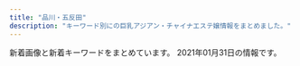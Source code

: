 ```yaml
---
title: "品川・五反田"
description: "キーワード別にの巨乳アジアン・チャイナエステ嬢情報をまとめました。"
---
```


新着画像と新着キーワードをまとめています。
2021年01月31日の情報です。

<DmmAffiliateIns />
<KeywordTable
  shops={
    [
    {
        "station": "JR\u4e94\u53cd\u7530\u99c5\u897f\u53e3",
        "url": "https://www.a-side.com/chouraku/",
        "keywords": {
            "\u4e73": 1,
            "C": 1,
            "\u5de8\u4e73": 1
        },
        "name": "\u9577\u697d",
        "img_links": [
            "https://static.a-side.com/photo/shop/34764/list.jpg",
            "https://www.a-side.com/chouraku/images/moved.jpg",
            "https://www.a-side.com/chouraku/staff/mayumi/index.jpg",
            "https://img.a-side.com/photo/digicame/20210122/29625_02.jpg",
            "https://www.a-side.com/chouraku/staff/yuyu/index.jpg",
            "https://static.a-side.com/photo/shop/34907/list.jpg",
            "https://www.a-side.com/chouraku/staff/sayuri/index.jpg",
            "https://www.a-side.com/chouraku/staff/mina/index.jpg",
            "https://img.a-side.com/photo/digicame/20210119/25065_04.jpg",
            "https://static.a-side.com/photo/shop/35149/list.jpg",
            "https://www.a-side.com/chouraku/staff/yuna/index.jpg",
            "https://static.a-side.com/photo/shop/33321/list.jpg",
            "https://www.a-side.com/chouraku/staff/ayumi/index.jpg",
            "https://www.a-side.com/chouraku/images/covergirl.jpg",
            "https://www.a-side.com/chouraku/images/info/photo02.jpg",
            "https://static.a-side.com/photo/shop/34644/list.jpg",
            "https://www.a-side.com/chouraku/images/info/photo01.jpg",
            "https://www.a-side.com/chouraku/images/ticket.jpg",
            "https://img.a-side.com/photo/premium/20210120/34449_01_sp.jpg",
            "https://www.a-side.com/chouraku/staff/aya/index.jpg",
            "https://img.a-side.com/photo/digicame/20210119/25065_02.jpg",
            "https://img.a-side.com/photo/koko/34965/thumb.jpg",
            "https://static.a-side.com/photo/shop/22869/list.jpg",
            "https://static.a-side.com/photo/shop/35132/list.jpg",
            "https://www.a-side.com/chouraku/staff/rika/index.jpg",
            "https://www.a-side.com/chouraku/staff/yui2/index.jpg",
            "https://static.a-side.com/photo/shop/35170/list.jpg",
            "https://img.a-side.com/photo/premium/20210121/30113_01_sp.jpg",
            "https://img.a-side.com/photo/digicame/20210119/31399_04.jpg",
            "https://www.a-side.com/chouraku/staff/ayaka/index.jpg",
            "https://www.a-side.com/chouraku/staff/emi/index.jpg",
            "https://www.a-side.com/chouraku/staff/yumi/index.jpg",
            "https://www.a-side.com/chouraku/staff/moe/index.jpg",
            "https://static.a-side.com/photo/shop/35018/list.jpg",
            "https://img.a-side.com/photo/digicame/20210121/31406_01.jpg",
            "https://static.a-side.com/photo/shop/34660/list.jpg",
            "https://static.a-side.com/photo/shop/34669/list.jpg",
            "https://img.a-side.com/photo/koko/24050/thumb.jpg",
            "https://img.a-side.com/photo/koko/31363/thumb.jpg",
            "https://img.a-side.com/photo/digicame/20210122/29625_01.jpg",
            "https://static.a-side.com/photo/shop/30430/list.jpg",
            "https://static.a-side.com/photo/shop/34847/list.jpg",
            "https://img.a-side.com/photo/premium/20210112/30430_01_top1.jpg",
            "https://img.a-side.com/photo/digicame/20210118/32458_04.jpg",
            "https://img.a-side.com/photo/premium/20201127/33649_01_index.jpg",
            "https://img.a-side.com/photo/weekly/20210129/top.jpg",
            "https://www.a-side.com/chouraku/staff/coco/index.jpg",
            "https://www.a-side.com/chouraku/staff/ai/index.jpg",
            "https://img.a-side.com/photo/premium/20210119/33649_01_sp.jpg",
            "https://www.a-side.com/chouraku/staff/mimi/index.jpg",
            "https://www.a-side.com/chouraku/staff/yui/index.jpg",
            "https://static.a-side.com/photo/shop/35000/list.jpg",
            "https://www.a-side.com/include/img/top/button_twitter.png",
            "https://static.a-side.com/photo/shop/34965/list.jpg",
            "https://www.a-side.com/chouraku/staff/aiko/index.jpg",
            "https://www.a-side.com/chouraku/images/info/photo03.jpg",
            "https://www.a-side.com/chouraku/staff/miho/index.jpg",
            "https://static.a-side.com/photo/shop/33915/list.jpg",
            "https://static.a-side.com/photo/shop/33596/list.jpg",
            "https://img.a-side.com/photo/premium/20210122/27898_01_sp.jpg",
            "https://static.a-side.com/photo/shop/33796/list.jpg",
            "https://www.a-side.com/chouraku/staff/yuu/index.jpg",
            "https://www.a-side.com/chouraku/staff/yuki/index.jpg",
            "https://www.a-side.com/chouraku/staff/miki/index.jpg",
            "https://static.a-side.com/photo/shop/35086/list.jpg",
            "https://www.a-side.com/chouraku/staff/ami/index.jpg",
            "https://static.a-side.com/photo/shop/35215/list.jpg",
            "https://img.a-side.com/photo/digicame/20210122/29625_04.jpg",
            "https://static.a-side.com/photo/shop/16032/list.jpg",
            "https://www.a-side.com/chouraku/images/coupon/info.png",
            "https://img.a-side.com/photo/digicame/20210122/26456_01.jpg",
            "https://img.a-side.com/photo/premium/20210129/34669_01_top1.jpg",
            "https://static.a-side.com/photo/shop/33708/list.jpg",
            "https://static.a-side.com/photo/shop/34987/list.jpg",
            "https://www.a-side.com/chouraku/images/coupon/presented.png",
            "https://img.a-side.com/photo/digicame/20210121/22107_02.jpg",
            "https://static.a-side.com/photo/shop/24050/list.jpg",
            "https://www.a-side.com/chouraku/staff/mika/index.jpg",
            "https://img.a-side.com/photo/premium/20210112/30430_01_top2.jpg",
            "https://www.a-side.com/chouraku/staff/yuri/index.jpg",
            "https://www.a-side.com/chouraku/images/top-info201812.jpg",
            "https://img.a-side.com/photo/premium/20210126/18614_01_index.jpg",
            "https://img.a-side.com/photo/digicame/20210121/31406_02.jpg",
            "https://static.a-side.com/photo/shop/35020/list.jpg",
            "https://www.a-side.com/chouraku/images/line.jpg",
            "https://img.a-side.com/photo/premium/20210122/27898_01_top1.jpg",
            "https://static.a-side.com/photo/shop/34768/list.jpg",
            "https://www.a-side.com/chouraku/staff/mifi/index.jpg",
            "https://img.a-side.com/photo/premium/20210129/34669_01_top2.jpg",
            "https://img.a-side.com/photo/premium/20210122/27898_01_top2.jpg",
            "https://img.a-side.com/photo/digicame/20210122/26456_02.jpg",
            "https://img.a-side.com/photo/koko/32924/thumb.jpg",
            "https://www.a-side.com/chouraku/images/info/photo04.jpg",
            "https://static.a-side.com/photo/shop/34961/list.jpg"
        ]
    },
    {
        "url": "https://loveraspberry.eei.jp/",
        "img_links": [
            "https://www.hatena.ne.jp/images/wwwridge/ng@2x.png",
            "https://b.st-hatena.com/images/entry-button/button-only@2x.png",
            "https://www.hatena.ne.jp/images/wwwridge/help@2x.png",
            "http://\u30a2\u30b8\u30a2\u30f3\u30a8\u30b9\u30c6.biz/images/88-31.jpg",
            "https://www.hatena.ne.jp/images/wwwridge/ok@2x.png",
            "http://b.hatena.ne.jp/images/v4/public/add/hatenabookmark_android.png",
            "http://b.hatena.ne.jp/images/v4/public/add/hatenabookmark_ios7.png",
            "http://momipara.jp/img/link/momi88.jpg"
        ],
        "name": "\u7652\u3057\u30cf\u30a6\u30b9",
        "station": "JR\u4e94\u53cd\u7530\u99c5\u897f\u53e3",
        "keywords": {}
    },
    {
        "name": "\u4e94\u53cd\u7530\u30e1\u30c7\u30a3\u30ab\u30eb\u30a8\u30f3",
        "station": "JR\u4e94\u53cd\u7530\u99c5\u897f\u53e3",
        "keywords": {},
        "url": "http://gotanda.pepper.jp/",
        "img_links": [
            "http://gotanda.pepper.jp/20151109231038834554.jpg",
            "http://gotanda.pepper.jp/m173.jpg",
            "http://gotanda.pepper.jp/m02272.jpg",
            "http://gotanda.pepper.jp/1-01.png",
            "http://gotanda.pepper.jp/m049.png",
            "http://gotanda.pepper.jp/gotanda001.jpg",
            "http://gotanda.pepper.jp/m048.png"
        ]
    },
    {
        "url": "http://www.relax-fuyou.info/",
        "station": "JR\u4e94\u53cd\u7530\u99c5\u6771\u53e3",
        "name": "\u8299\u84c9\uff5e\u30d5\u30e8\u30a6\uff5e",
        "keywords": {
            "84": 5,
            "G": 1,
            "88": 3,
            "E": 5,
            "D": 5,
            "87": 2,
            "86": 2,
            "C": 3,
            "90": 2
        },
        "img_links": [
            "http://www.relax-fuyou.info/img/sta5.jpg",
            "http://www.relax-fuyou.info/img/top.jpg",
            "http://www.relax-fuyou.info/img/st191.jpg",
            "http://www.relax-fuyou.info/img/st42.jpg",
            "http://www.relax-fuyou.info/img/st10.jpg",
            "http://www.relax-fuyou.info/img/sta8.jpg",
            "http://www.relax-fuyou.info/img/sta16.jpg",
            "http://www.relax-fuyou.info/img/sta15.jpg",
            "http://www.relax-fuyou.info/img/st181.jpg",
            "http://www.relax-fuyou.info/img/sta20.jpg",
            "http://www.relax-fuyou.info/img/st160.jpg",
            "http://www.relax-fuyou.info/img/st8.jpg",
            "http://www.relax-fuyou.info/img/r9.jpg",
            "http://www.relax-fuyou.info/img/st141.jpg",
            "http://www.relax-fuyou.info/img/st5.jpg",
            "http://www.relax-fuyou.info/img/sta18.jpg",
            "http://www.relax-fuyou.info/img/sta17.jpg",
            "http://www.relax-fuyou.info/img/sta1.jpg",
            "http://www.relax-fuyou.info/img/st41.jpg",
            "http://www.relax-fuyou.info/img/st11.jpg",
            "http://www.relax-fuyou.info/img/st201.jpg",
            "http://www.relax-fuyou.info/img/st161.jpg",
            "http://www.relax-fuyou.info/img/st17.jpg",
            "http://www.relax-fuyou.info/img/st72.jpg",
            "http://www.relax-fuyou.info/img/st140.jpg",
            "http://www.relax-fuyou.info/img/st110.jpg",
            "http://www.relax-fuyou.info/img/st171.jpg",
            "http://www.relax-fuyou.info/img/sta19.jpg",
            "http://www.relax-fuyou.info/img/st7.jpg",
            "http://www.relax-fuyou.info/img/st71.jpg",
            "http://www.relax-fuyou.info/img/st150.jpg",
            "http://www.relax-fuyou.info/img/st1.jpg"
        ]
    },
    {
        "img_links": [
            "https://tsukiwa.info/img/staff/koko3.jpg",
            "https://tsukiwa.info/img/akusesu-top0.jpg",
            "https://tsukiwa.info/img/top_map.jpg",
            "https://tsukiwa.info/img/staff/rumi04.jpg",
            "https://tsukiwa.info/img/staff_top/20201219_1.jpg",
            "https://tsukiwa.info/img/staff/mimi01.jpg",
            "https://tsukiwa.info/img/staff/mimi20202.jpg",
            "https://tsukiwa.info/img/staff/risa011.jpg",
            "https://tsukiwa.info/img/staff/yuri001.jpg",
            "https://tsukiwa.info/img/staff/ruru1.jpg",
            "https://tsukiwa.info/img/staff/rui2.jpg",
            "https://tsukiwa.info/img/event/20210128.png",
            "https://tsukiwa.info/img/staff/rui1.jpg",
            "https://tsukiwa.info/img/staff/sara243.jpg",
            "https://tsukiwa.info/img/staff/mimi202012.jpg",
            "https://tsukiwa.info/img/staff/ami11.jpg",
            "https://tsukiwa.info/img/staff/5AD524C3-384E-48C5-9527-57A24BF6D687.jpeg",
            "https://tsukiwa.info/img/staff/risa02.jpg",
            "https://tsukiwa.info/img/bar_staff.png",
            "https://tsukiwa.info/img/staff/no_image.jpg",
            "https://tsukiwa.info/img/staff/g121.jpg",
            "https://tsukiwa.info/img/QRcode.png",
            "https://tsukiwa.info/img/staff/mika05.jpg",
            "https://tsukiwa.info/img/event/camp03.jpg",
            "https://tsukiwa.info/img/news3.png",
            "https://tsukiwa.info/img/bar_profile.png",
            "https://tsukiwa.info/img/staff_top/20201219_2.jpg",
            "https://tsukiwa.info/img/pickupGirl.png",
            "https://tsukiwa.info/img/staff/sara241.jpg",
            "https://tsukiwa.info/img/staff/DADEBD01-F5CA-46C7-927F-3E3A3F3038AB.jpeg",
            "https://tsukiwa.info/img/staff/sara244.jpg",
            "https://tsukiwa.info/img/staff/sara242.jpg",
            "https://tsukiwa.info/img/staff/aya2101.jpg",
            "https://tsukiwa.info/img/bar_gallery.png",
            "https://tsukiwa.info/img/staff/rumi02.jpg",
            "https://tsukiwa.info/img/staff/g12.jpg",
            "https://tsukiwa.info/img/news1.png",
            "https://www.a-side.com/ad/koko/include/banner/koko_200x40.png"
        ],
        "url": "https://tsukiwa.info/",
        "station": "JR\u4e94\u53cd\u7530\u99c5\u897f\u53e3",
        "name": "\u6708\u306e\u548c",
        "keywords": {
            "\u30bb\u30af\u30b7\u30fc": 2
        }
    },
    {
        "name": "\u30e9\u30ad\u30e5\u30a2",
        "keywords": {},
        "station": "\u6238\u8d8a\u9280\u5ea7\u99c5",
        "url": "http://lacure.link/",
        "img_links": [
            "http://lacure.link/images/top2.jpg",
            "http://lacure.link/images/r4.jpg",
            "http://lacure.link/images/r5.jpg",
            "http://lacure.link/images/asali.jpg",
            "http://lacure.link/images/g6.jpg",
            "http://lacure.link/images/s1.jpg",
            "http://lacure.link/images/news.png",
            "http://lacure.link/images/g2.jpg",
            "http://lacure.link/images/s_staff.png",
            "http://lacure.link/images/sayuri.jpg",
            "http://lacure.link/images/r2.jpg",
            "http://lacure.link/images/gb01.png",
            "http://lacure.link/images/r1.jpg",
            "http://lacure.link/images/r6.jpg",
            "http://lacure.link/images/zi.png",
            "http://lacure.link/images/g0.jpg",
            "http://lacure.link/images/kiki.jpg",
            "http://lacure.link/images/kol.jpg",
            "http://lacure.link/images/g3.jpg",
            "http://lacure.link/images/left3.png",
            "http://lacure.link/images/yuki.jpg",
            "http://lacure.link/images/g5.jpg",
            "http://lacure.link/images/face.png",
            "http://lacure.link/images/r3.jpg",
            "http://lacure.link/images/g1.jpg"
        ]
    },
    {
        "station": "JR\u54c1\u5ddd\u99c5\u9ad8\u8f2a\u53e3",
        "keywords": {
            "C": 15
        },
        "url": "http://www.kouroku-este.com/",
        "img_links": [
            "http://www.kouroku-este.com/img/menu/info_r.jpg",
            "http://www.kouroku-este.com/img/staff/ggg/ggg1.jpg",
            "http://www.kouroku-este.com/img/staff/eee/s-eee2.jpg",
            "http://www.kouroku-este.com/img/top/listmark1.png",
            "http://www.kouroku-este.com/img/staff/fff/s-fff1.jpg",
            "http://www.kouroku-este.com/img/staff/fff/s-fff2.jpg",
            "http://www.kouroku-este.com/img/staff/eee/s-eee1.jpg",
            "http://www.kouroku-este.com/img/staff/aaa/aaa2.jpg",
            "http://www.kouroku-este.com/img/staff/ccc/ccc2.jpg",
            "http://www.kouroku-este.com/img/staff/bbb/bbb1.jpg",
            "http://www.kouroku-este.com/img/staff/ccc/ccc1.jpg",
            "http://www.kouroku-este.com/img/system/service02.jpg",
            "http://www.kouroku-este.com/img/system/service01.jpg",
            "http://www.kouroku-este.com/img/staff/aaa/aaa1.jpg"
        ],
        "name": "\u5eb7\u7984"
    },
    {
        "url": "http://www.relax-cs.com/",
        "name": "\u30af\u30e9\u30ea\u30bb\u30fc\u30b8 \uff5eClary Sage\uff5e",
        "keywords": {
            "C": 8
        },
        "img_links": [
            "http://www.relax-cs.com/images/image-07.jpg",
            "http://www.relax-cs.com/css/nav/change-003.jpg",
            "http://www.relax-cs.com/css/tdimg005.jpg",
            "http://www.relax-cs.com/css/tdimg03.jpg",
            "http://www.relax-cs.com/css/staff/staff06.jpg",
            "http://www.relax-cs.com/css/nav/nav-002.jpg",
            "http://www.relax-cs.com/css/tdimg007.jpg",
            "http://www.relax-cs.com/images/image-2.jpg",
            "http://www.relax-cs.com/images/staff03.jpg",
            "http://www.relax-cs.com/images/image-3.jpg",
            "http://www.relax-cs.com/css/tdimg004.jpg",
            "http://www.relax-cs.com/images/image-05.jpg",
            "http://www.relax-cs.com/images/image-6.jpg",
            "http://www.relax-cs.com/images/image-1.jpg",
            "http://www.relax-cs.com/css/nav/change-002.jpg",
            "http://www.relax-cs.com/css/nav/nav-003.jpg",
            "http://www.relax-cs.com/images/staff007.jpg",
            "http://www.relax-cs.com/css/nav/nav-007.jpg",
            "http://www.relax-cs.com/css/nav/nav-005.jpg",
            "http://www.relax-cs.com/css/nav/change-007.jpg",
            "http://www.relax-cs.com/css/keiraku-img02.jpg",
            "http://www.relax-cs.com/images/staff01.jpg",
            "http://www.relax-cs.com/css/staff/staff007.jpg",
            "http://www.relax-cs.com/css/nav/change-006.jpg",
            "http://www.relax-cs.com/images/staff05.jpg",
            "http://www.relax-cs.com/css/progress-01.jpg",
            "http://www.relax-cs.com/css/staff/staff02.jpg",
            "http://www.relax-cs.com/css/progress-04.jpg",
            "http://www.relax-cs.com/css/nav/change-001.jpg",
            "http://www.relax-cs.com/css/nav/nav-001.jpg",
            "http://www.relax-cs.com/css/keiraku-img03.jpg",
            "http://www.relax-cs.com/css/tdimg01.jpg",
            "http://www.relax-cs.com/css/nav/nav-006.jpg",
            "http://www.relax-cs.com/css/keiraku-img01.jpg",
            "http://www.relax-cs.com/css/nav/change-005.jpg",
            "http://www.relax-cs.com/images/image-04.jpg",
            "http://www.relax-cs.com/css/progress-02.jpg",
            "http://www.relax-cs.com/css/staff/staff01.jpg",
            "http://www.relax-cs.com/css/tdimg06.jpg",
            "http://www.relax-cs.com/css/top-change.jpg",
            "http://www.relax-cs.com/css/progress-03.jpg",
            "http://www.relax-cs.com/css/staff/staff10.jpg",
            "http://www.relax-cs.com/css/nav/change-004.jpg",
            "http://www.relax-cs.com/css/keiraku-img04.jpg",
            "http://www.relax-cs.com/css/nav/nav-004.jpg",
            "http://www.relax-cs.com/css/tdimg02.jpg",
            "http://www.relax-cs.com/images/staff10.jpg"
        ],
        "station": "JR\u4e94\u53cd\u7530\u99c5\u897f\u53e3"
    },
    {
        "img_links": [
            "http://hi-msg.com/tonpoh/images/tit-sys.png",
            "http://hi-msg.com/tonpoh/images/p-1.jpg",
            "http://hi-msg.com/tonpoh/images/p-2.jpg",
            "http://hi-msg.com/tonpoh/images/p-5.jpg",
            "http://hi-msg.com/tonpoh/images/s5.png",
            "http://hi-msg.com/tonpoh/images/s1.png",
            "http://hi-msg.com/tonpoh/images/s6.png",
            "http://hi-msg.com/tonpoh/images/ll.png",
            "http://hi-msg.com/tonpoh/images/p-6.jpg",
            "http://hi-msg.com/tonpoh/images/s9.png",
            "http://hi-msg.com/tonpoh/images/p-13-1.jpg",
            "http://hi-msg.com/tonpoh/images/tit-staff.png",
            "http://hi-msg.com/tonpoh/images/p-4.jpg",
            "http://hi-msg.com/tonpoh/images/s4.jpg",
            "http://hi-msg.com/tonpoh/images/p-9-1.jpg",
            "http://hi-msg.com/tonpoh/images/p-0.jpg",
            "http://hi-msg.com/tonpoh/images/s8.png",
            "http://hi-msg.com/tonpoh/images/p-14.jpg",
            "http://hi-msg.com/tonpoh/images/line.png",
            "http://hi-msg.com/tonpoh/images/p-8.jpg",
            "http://hi-msg.com/tonpoh/images/p-13.jpg",
            "http://hi-msg.com/tonpoh/images/p-7.jpg",
            "http://hi-msg.com/tonpoh/images/p-8-1.jpg",
            "http://hi-msg.com/tonpoh/images/p-7-1.jpg",
            "http://hi-msg.com/tonpoh/images/p-14-1.jpg",
            "http://hi-msg.com/tonpoh/images/p-11-1.jpg",
            "http://hi-msg.com/tonpoh/images/p-10.jpg",
            "http://hi-msg.com/tonpoh/images/fla.png",
            "http://hi-msg.com/tonpoh/images/fla-3.png",
            "http://hi-msg.com/tonpoh/images/l.png",
            "http://hi-msg.com/tonpoh/images/p-9.jpg",
            "http://hi-msg.com/tonpoh/images/fla-1.png",
            "http://hi-msg.com/tonpoh/images/p-10-1.jpg",
            "http://hi-msg.com/tonpoh/images/p-11.jpg",
            "http://hi-msg.com/tonpoh/images/p-12-1.jpg",
            "http://hi-msg.com/tonpoh/images/no.png",
            "http://hi-msg.com/tonpoh/images/botton.png",
            "http://hi-msg.com/tonpoh/images/p-12.jpg",
            "http://hi-msg.com/tonpoh/images/p-6-1.jpg"
        ],
        "station": "JR\u4e94\u53cd\u7530\u99c5\u897f\u53e3",
        "name": "\u30c8\u30f3\u30dd\u30fc",
        "keywords": {},
        "url": "http://hi-msg.com/tonpoh/"
    },
    {
        "station": "JR\u4e94\u53cd\u7530\u99c5",
        "name": "\u82b1\u8863",
        "img_links": [
            "http://hanagoromo.work/yumi1.jpg",
            "http://hanagoromo.work/staff_t.jpg",
            "http://hanagoromo.work/sys.jpg",
            "http://hanagoromo.work/hitomi1.jpg",
            "http://hanagoromo.work/rie1.jpg",
            "http://hanagoromo.work/ta.png",
            "http://hanagoromo.work/int2.jpg",
            "http://hanagoromo.work/b1.jpg",
            "http://hanagoromo.work/ai3.jpg",
            "http://hanagoromo.work/mio2.jpg",
            "http://hanagoromo.work/main_top.jpg",
            "http://hanagoromo.work/4.jpg",
            "http://hanagoromo.work/b3.jpg",
            "http://hanagoromo.work/hitomi.jpg",
            "http://hanagoromo.work/miyuki.jpg",
            "http://hanagoromo.work/mens-esthe1.png",
            "http://hanagoromo.work/nana1.jpg",
            "http://hanagoromo.work/sayaka.jpg",
            "http://hanagoromo.work/ai2.jpg",
            "http://hanagoromo.work/hitomi2.jpg",
            "http://hanagoromo.work/2.jpg",
            "http://hanagoromo.work/nana.jpg",
            "http://hanagoromo.work/yuna1.jpg",
            "http://hanagoromo.work/112.jpg",
            "http://hanagoromo.work/tina.jpg",
            "http://hanagoromo.work/6.jpg",
            "http://hanagoromo.work/3.jpg",
            "http://hanagoromo.work/rina2.jpeg",
            "http://hanagoromo.work/nana2.jpg",
            "http://hanagoromo.work/head.jpg",
            "http://hanagoromo.work/b2.jpg",
            "http://hanagoromo.work/mio.jpg",
            "http://hanagoromo.work/1.jpg",
            "http://hanagoromo.work/miyuki1.jpg",
            "http://hanagoromo.work/yuna2.jpg",
            "http://hanagoromo.work/yuyu.jpg",
            "http://hanagoromo.work/interior1.jpg",
            "http://hanagoromo.work/s1.png",
            "http://hanagoromo.work/mio1.jpg",
            "http://hanagoromo.work/tina2.jpg",
            "http://hanagoromo.work/rina1.jpeg",
            "http://hanagoromo.work/interior_t.jpg",
            "http://hanagoromo.work/yumi.jpg"
        ],
        "url": "http://hanagoromo.work/",
        "keywords": {}
    },
    {
        "keywords": {
            "C": 10,
            "D": 18,
            "E": 4,
            "F": 2
        },
        "name": "\u30d5\u30ed\u30fc\u30e9",
        "station": "JR\u54c1\u5ddd\u99c5\u9ad8\u8f2a\u53e3",
        "img_links": [
            "http://f-aroma.info/wp/wp-content/uploads/2018/05/hsiojiolasa.jpg",
            "http://f-aroma.info/wp/wp-content/themes/Butterfly2_ver_1_3/images/room/1.jpg",
            "http://f-aroma.info/wp/wp-content/uploads/2018/12/ksmamamalala.jpg",
            "http://f-aroma.info/wp/wp-content/uploads/2019/04/sahuisaioaa.jpg",
            "http://f-aroma.info/wp/wp-content/uploads/2018/04/joijsoijasasaa.jpg",
            "http://f-aroma.info/wp/wp-content/themes/Butterfly2_ver_1_3/event/top-img02.png",
            "http://f-aroma.info/wp/wp-content/uploads/2020/10/4w5e4r6tuygiho.jpg",
            "http://f-aroma.info/wp/wp-content/themes/Butterfly2_ver_1_3/event/top-img01.png",
            "http://f-aroma.info/wp/wp-content/uploads/2019/12/aewrstdyfugi.jpg",
            "http://f-aroma.info/wp/wp-content/uploads/2019/03/sahuisjoialsklma.jpg",
            "http://f-aroma.info/wp/wp-content/themes/Butterfly2_ver_1_3/images/call.png",
            "http://f-aroma.info/wp/wp-content/uploads/2017/08/nananananana.jpg",
            "http://f-aroma.info/wp/wp-content/uploads/2017/07/hitomichan01.jpg",
            "http://f-aroma.info/wp/wp-content/uploads/2019/08/ersrdtyfugi.jpg",
            "http://f-aroma.info/wp/wp-content/uploads/2018/11/smaskoasaa.jpg",
            "http://f-aroma.info/wp/wp-content/uploads/2019/07/trdyfugiho.jpg",
            "http://f-aroma.info/wp/wp-content/uploads/2018/01/sioaahso21.jpg",
            "http://f-aroma.info/wp/wp-content/uploads/2019/09/2a602101905d29ed1e80bee4c4c6b1c1.jpg",
            "http://f-aroma.info/wp/wp-content/themes/Butterfly2_ver_1_3/images/tel.png",
            "http://f-aroma.info/wp/wp-content/uploads/2019/09/erstdyfusa.jpg",
            "http://f-aroma.info/wp/wp-content/uploads/2017/11/huisahiusahiusa21.jpg",
            "http://f-aroma.info/wp/wp-content/themes/Butterfly2_ver_1_3/event/top-img03.png",
            "http://f-aroma.info/wp/wp-content/uploads/2017/11/uhiuhhuihiuhiusa121.jpg",
            "http://f-aroma.info/wp/wp-content/uploads/2019/09/serdtytfuygiuhosa.jpg"
        ],
        "url": "http://f-aroma.info/"
    },
    {
        "keywords": {},
        "name": "\u7d2b\u306e\u8776",
        "station": "JR\u4e94\u53cd\u7530\u99c5\u897f\u53e3",
        "img_links": [
            "http://p-fly.work/images/interior_t.png",
            "http://p-fly.work/staff/mai.jpg",
            "http://p-fly.work/images/sys1.jpg",
            "http://p-fly.work/img/mai1.jpg",
            "http://p-fly.work/images/b3.jpg",
            "http://p-fly.work/images/int2.png",
            "http://p-fly.work/images/staff_t.png",
            "http://p-fly.work/img/kiki1.jpg",
            "http://p-fly.work/images/int1.jpg",
            "http://p-fly.work/images/12.jpg",
            "http://p-fly.work/images/7.jpg",
            "http://p-fly.work/staff/sara.jpg",
            "http://p-fly.work/images/sys4.png",
            "http://p-fly.work/images/9.jpg",
            "http://p-fly.work/images/b1.jpg",
            "http://p-fly.work/images/head.png",
            "http://p-fly.work/images/tr.jpg",
            "http://p-fly.work/img/yuyu1.jpg",
            "http://p-fly.work/images/sys2.jpg",
            "http://p-fly.work/images/line.png",
            "http://p-fly.work/images/1.jpg",
            "http://p-fly.work/images/sys3.jpg",
            "http://p-fly.work/staff/yuyu.jpg",
            "http://p-fly.work/images/mobile.jpg",
            "http://p-fly.work/images/news.jpg",
            "http://p-fly.work/img/sara1.jpg",
            "http://p-fly.work/staff/kiki.jpg",
            "http://p-fly.work/images/ac1.jpg",
            "http://p-fly.work/images/b2.jpg"
        ],
        "url": "http://p-fly.work/"
    },
    {
        "url": "http://www.es-yuduki.com/",
        "keywords": {
            "C": 13
        },
        "img_links": [
            "http://www.es-yuduki.com/css/nav/nav-005.jpg",
            "http://www.es-yuduki.com/css/main-top05.png",
            "http://www.es-yuduki.com/css/nav/change-007.jpg",
            "http://www.es-yuduki.com/css/staff02-b.jpg",
            "http://www.es-yuduki.com/css/nav/nav-001.jpg",
            "http://www.es-yuduki.com/css/staff01-b.jpg",
            "http://www.es-yuduki.com/css/nav/change-001.jpg",
            "http://www.es-yuduki.com/css/progress08.jpg",
            "http://www.es-yuduki.com/css/head.jpg",
            "http://www.es-yuduki.com/css/coupon003.jpg",
            "http://www.es-yuduki.com/css/nav/nav-006.jpg",
            "http://www.es-yuduki.com/css/nav/change-006.jpg",
            "http://www.es-yuduki.com/css/staff03.jpg",
            "http://www.es-yuduki.com/css/staff01.jpg",
            "http://www.es-yuduki.com/css/nav/nav-004.jpg",
            "http://www.es-yuduki.com/css/nav/change-005.jpg",
            "http://www.es-yuduki.com/css/progress04.jpg",
            "http://www.es-yuduki.com/css/nav/change-004.jpg",
            "http://www.es-yuduki.com/css/progress02.jpg",
            "http://www.es-yuduki.com/css/progress01.jpg",
            "http://www.es-yuduki.com/css/nav/change-002.jpg",
            "http://www.es-yuduki.com/css/progress05.jpg",
            "http://www.es-yuduki.com/css/staff03-b.jpg",
            "http://www.es-yuduki.com/css/kanban.jpg",
            "http://www.es-yuduki.com/css/nav/nav-007.jpg",
            "http://www.es-yuduki.com/css/progress03.jpg",
            "http://www.es-yuduki.com/css/nav/nav-002.jpg",
            "http://www.es-yuduki.com/css/nav/nav-0003.jpg",
            "http://www.es-yuduki.com/css/progress06.jpg",
            "http://www.es-yuduki.com/css/progress07.jpg",
            "http://www.es-yuduki.com/css/staff00.jpg",
            "http://www.es-yuduki.com/css/staff02.jpg",
            "http://www.es-yuduki.com/css/nav/change-0003.jpg"
        ],
        "name": "\u30de\u30c3\u30b5\u30fc\u30b8\u306e\u5915\u6708",
        "station": "JR\u4e94\u53cd\u7530\u99c5\u897f\u53e3"
    },
    {
        "keywords": {
            "C": 8
        },
        "url": "http://www.kenkou-house.info/",
        "station": "JR\u4e94\u53cd\u7530\u99c5\u6771\u53e3",
        "name": "\u3072\u307e\u308f\u308a",
        "img_links": [
            "http://www.kenkou-house.info/img/body-.png",
            "http://www.kenkou-house.info/img/m3.png",
            "http://www.kenkou-house.info/img/m7.png",
            "http://www.kenkou-house.info/img/m2.png",
            "http://www.kenkou-house.info/img/s7.jpg",
            "http://www.kenkou-house.info/img/head.png",
            "http://www.kenkou-house.info/img/s15.jpg",
            "http://www.kenkou-house.info/img/m4.png",
            "http://www.kenkou-house.info/img/Himawari_160_45.png",
            "http://www.kenkou-house.info/img/s20.jpg",
            "http://www.kenkou-house.info/img/s91.jpg",
            "http://www.kenkou-house.info/img/s4.jpg",
            "http://www.kenkou-house.info/img/s61.jpg",
            "http://www.kenkou-house.info/img/play.png",
            "http://www.kenkou-house.info/img/s14.jpg",
            "http://www.kenkou-house.info/img/s13.jpg",
            "http://www.kenkou-house.info/img/m8.png",
            "http://www.kenkou-house.info/img/Himawari_88_31.png",
            "http://www.kenkou-house.info/img/s1.jpg",
            "http://www.kenkou-house.info/img/m1.png",
            "http://www.kenkou-house.info/img/s22.jpg",
            "http://www.kenkou-house.info/img/s11.jpg",
            "http://www.kenkou-house.info/img/s12.jpg",
            "http://www.kenkou-house.info/img/m6.png",
            "http://www.kenkou-house.info/img/bottmo-left.png",
            "http://www.kenkou-house.info/img/m5.png",
            "http://www.kenkou-house.info/img/s33.jpg",
            "http://www.kenkou-house.info/img/door.png",
            "http://www.kenkou-house.info/img/Himawari_468_60.png",
            "http://www.kenkou-house.info/img/bottmo-ritght.png",
            "http://www.kenkou-house.info/img/s21.jpg",
            "http://www.kenkou-house.info/img/Himawari_200_40.png",
            "http://www.kenkou-house.info/img/s.png",
            "http://www.kenkou-house.info/img/s17.jpg",
            "http://www.kenkou-house.info/img/s16.jpg"
        ]
    },
    {
        "station": "JR\u4e94\u53cd\u7530\u99c5\u897f\u53e3",
        "url": "http://es-mirei.com/",
        "img_links": [
            "http://es-mirei.com/staffPhoto/s20170728165536.jpg",
            "http://es-mirei.com/staffPhoto/b20170728165302.jpg",
            "http://es-mirei.com/staffPhoto/s20180209180323.jpg",
            "http://es-mirei.com/images/store/06.jpg",
            "http://es-mirei.com/images/s3Slider1Images/01.jpg",
            "http://es-mirei.com/staffPhoto/s20170911152114.jpg",
            "http://es-mirei.com/images/store/02.jpg",
            "http://es-mirei.com/staffPhoto/s20170728165302.jpg",
            "http://es-mirei.com/staffPhoto/b20170728165256.jpg",
            "http://es-mirei.com/images/store/03.jpg",
            "http://es-mirei.com/staffPhoto/b20170908125528.jpg",
            "http://es-mirei.com/staffPhoto/b20180209180323.jpg",
            "http://es-mirei.com/images/returnStaffBtn.png",
            "http://es-mirei.com/staffPhoto/b20170911152129.jpg",
            "http://es-mirei.com/images/store/04.jpg",
            "http://es-mirei.com/images/s3Slider1Images/02.jpg",
            "http://es-mirei.com/images/store/05.jpg",
            "http://es-mirei.com/staffPhoto/s20170911152129.jpg",
            "http://es-mirei.com/images/noImg.jpg",
            "http://es-mirei.com/images/store/01.jpg",
            "http://es-mirei.com/staffPhoto/b20180613122502.jpg",
            "http://es-mirei.com/staffPhoto/s20170728165256.jpg",
            "http://es-mirei.com/images/s3Slider1Images/03.jpg",
            "http://es-mirei.com/staffPhoto/s20180613122502.jpg",
            "http://es-mirei.com/staffPhoto/b20170728165536.jpg",
            "http://es-mirei.com/staffPhoto/b20170911152114.jpg",
            "http://es-mirei.com/staffPhoto/s20170908125528.jpg"
        ],
        "name": "\u7f8e\u4f36",
        "keywords": {
            "E": 8,
            "85": 2,
            "86": 2,
            "88": 2,
            "87": 4
        }
    }
]
}
/>
<DmmAffiliateScript />
